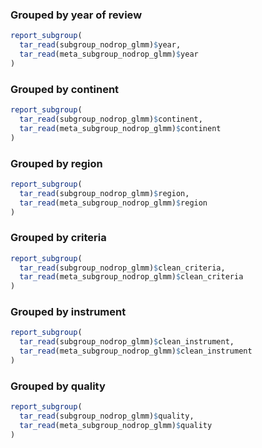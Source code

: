 ### Grouped by year of review {#sec-subgroup-nodrop-glmm-year}

```r

report_subgroup(
  tar_read(subgroup_nodrop_glmm)$year,
  tar_read(meta_subgroup_nodrop_glmm)$year
)

```

### Grouped by continent {#sec-subgroup-nodrop-glmm-continent}

```r

report_subgroup(
  tar_read(subgroup_nodrop_glmm)$continent,
  tar_read(meta_subgroup_nodrop_glmm)$continent
)

```

### Grouped by region {#sec-subgroup-nodrop-glmm-region}

```r

report_subgroup(
  tar_read(subgroup_nodrop_glmm)$region,
  tar_read(meta_subgroup_nodrop_glmm)$region
)

```

### Grouped by criteria {#sec-subgroup-nodrop-glmm-criteria}

```r

report_subgroup(
  tar_read(subgroup_nodrop_glmm)$clean_criteria,
  tar_read(meta_subgroup_nodrop_glmm)$clean_criteria
)

```

### Grouped by instrument {#sec-subgroup-nodrop-glmm-instrument}

```r

report_subgroup(
  tar_read(subgroup_nodrop_glmm)$clean_instrument,
  tar_read(meta_subgroup_nodrop_glmm)$clean_instrument
)

```

### Grouped by quality {#sec-subgroup-nodrop-glmm-quality}

```r

report_subgroup(
  tar_read(subgroup_nodrop_glmm)$quality,
  tar_read(meta_subgroup_nodrop_glmm)$quality
)

```

